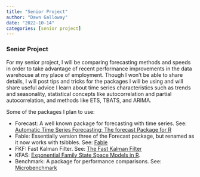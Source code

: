 ```yaml
---
title: "Senior Project"
author: "Dawn Galloway"
date: "2022-10-14"
categories: [senior project]
---
```


### Senior Project

For my senior project, I will be comparing forecasting methods and speeds in order to take advantage of recent performance improvements in the data warehouse at my place of employment. Though I won't be able to share details, I will post tips and tricks for the packages I will be using and will share useful advice I learn about time series characteristics such as trends and seasonality, statistical concepts like autocorrelation and partial autocorrelation, and methods like ETS, TBATS, and ARIMA. 

Some of the packages I plan to use:

* Forecast: A well known package for forecasting with time series. See: [Automatic Time Series Forecasting: The forecast Package for R](https://www.jstatsoft.org/article/view/v027i03)<br>
* Fable: Essentially version three of the Forecast package, but renamed as it now works with tsibbles. See: [Fable](https://fable.tidyverts.org/index.html)<br>
* FKF: Fast Kalman Filter. See: [The Fast Kalman Filter](https://waternumbers.github.io/FKF/index.html)
* KFAS: [Exponential Family State Space Models in R](https://www.jstatsoft.org/article/view/v078i10).
* Benchmark: A package for performance comparisons. See: [Microbenchmark](https://github.com/joshuaulrich/microbenchmark/)